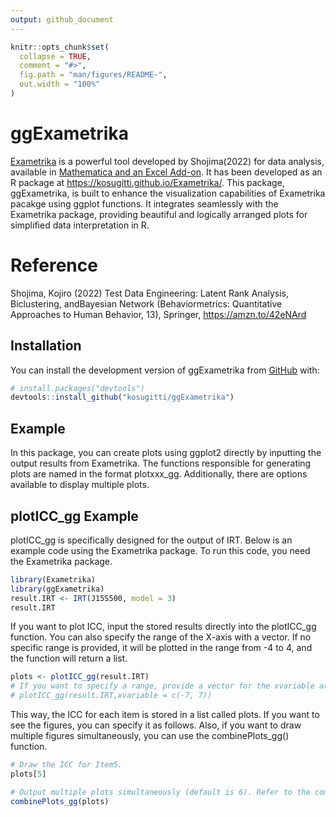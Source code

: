 ```yaml
---
output: github_document
---
```


<!-- README.md is generated from README.Rmd. Please edit that file -->

```r
knitr::opts_chunk$set(
  collapse = TRUE,
  comment = "#>",
  fig.path = "man/figures/README-",
  out.width = "100%"
)
```

# ggExametrika

<!-- badges: start -->
<!-- badges: end -->

[Exametrika](http://shojima.starfree.jp/exmk/index.htm) is a powerful tool developed by Shojima(2022) for data analysis, 
available in [Mathematica and an Excel Add-on](http://shojima.starfree.jp/tde/index.htm). 
It has been developed as an R package at
[https://kosugitti.github.io/Exametrika/](https://kosugitti.github.io/Exametrika/).
This package, ggExametrika, is built to enhance the visualization capabilities of 
Exametrika pacakge using ggplot functions. 
It integrates seamlessly with the Exametrika package, providing beautiful and 
logically arranged plots for simplified data interpretation in R.

# Reference

Shojima, Kojiro (2022) Test Data Engineering: Latent Rank Analysis, Biclustering, andBayesian Network (Behaviormetrics: Quantitative Approaches to Human Behavior, 13), 
Springer, [https://amzn.to/42eNArd](https://amzn.to/42eNArd)


## Installation

You can install the development version of ggExametrika from [GitHub](https://github.com/) with:

``` r
# install.packages("devtools")
devtools::install_github("kosugitti/ggExametrika")
```

## Example

In this package, you can create plots using ggplot2 directly by inputting the output results from Exametrika. The functions responsible for generating plots are named in the format plotxxx_gg. Additionally, there are options available to display multiple plots.

## plotICC_gg Example

plotICC_gg is specifically designed for the output of IRT. Below is an example code using the Exametrika package.
To run this code, you need the Exametrika package.

```r
library(Exametrika)
library(ggExametrika)
result.IRT <- IRT(J15S500, model = 3)
result.IRT
```

If you want to plot ICC, input the stored results directly into the plotICC_gg function. You can also specify the range of the X-axis with a vector. If no specific range is provided, it will be plotted in the range from -4 to 4, and the function will return a list.

```r
plots <- plotICC_gg(result.IRT) 
# If you want to specify a range, provide a vector for the xvariable argument.
# plotICC_gg(result.IRT,xvariable = c(-7, 7))
```

This way, the ICC for each item is stored in a list called plots. If you want to see the figures, you can specify it as follows. Also, if you want to draw multiple figures simultaneously, you can use the combinePlots_gg() function.

```r
# Draw the ICC for Item5.
plots[5]

# Output multiple plots simultaneously (default is 6). Refer to the combinePlots_gg() documentation for specifying the figures.
combinePlots_gg(plots)
```

